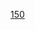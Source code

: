 
{{GeoGroupTemplate}}{{Commons cat|150-199-meter-tall_buildings}}
{{catmore|摩天大樓列表}}
{{CategoryTOC}}
{{按高度劃分的摩天大樓}}
[[Category:依高度劃分的摩天大樓|150]]